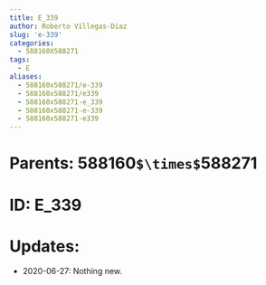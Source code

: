 ```yaml
---
title: E_339
author: Roberto Villegas-Diaz
slug: 'e-339'
categories:
  - 588160X588271
tags:
  - E
aliases:
  - 588160x588271/e-339
  - 588160x588271/e339
  - 588160x588271-e_339
  - 588160x588271-e-339
  - 588160x588271-e339
---
```


# **Parents**: 588160`$\times$`588271
# **ID**: E_339
# **Updates**: 
 - 2020-06-27: Nothing new.
